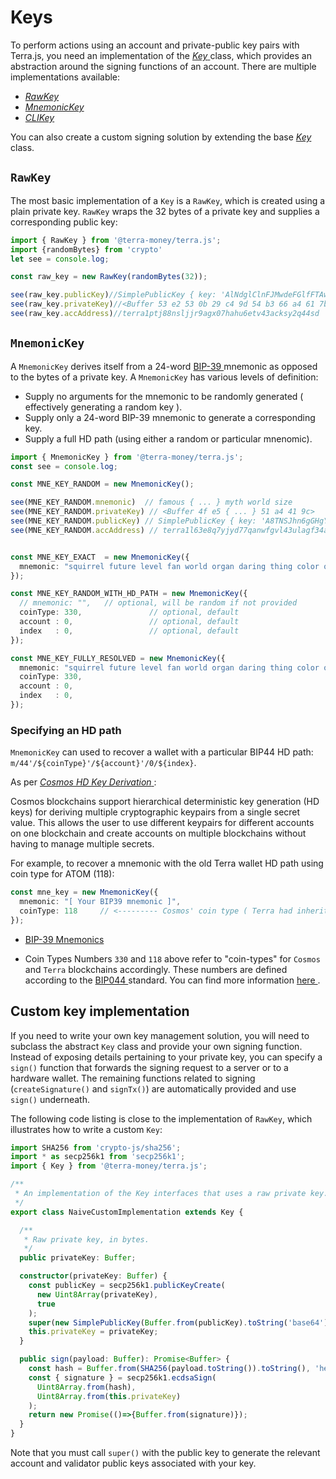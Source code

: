 
# Keys

To perform actions using an account and private-public key pairs with Terra.js, you need an implementation of the [ *Key* ](https://github.com/terra-money/terra.js/blob/main/src/key/Key.ts) class, which provides an abstraction around the signing functions of an account. There are multiple implementations available: 

- [ *RawKey* ](https://github.com/terra-money/terra.js/blob/main/src/key/RawKey.ts)
- [ *MnemonicKey* ](https://github.com/terra-money/terra.js/blob/main/src/key/MnemonicKey.ts) 
- [ *CLIKey* ](https://github.com/terra-money/terra.js/blob/main/src/key/CLIKey.ts) 

You can also create a custom signing solution by extending the base [ *Key* ](https://github.com/terra-money/terra.js/blob/main/src/key/Key.ts) class.


## `RawKey`

The most basic implementation of a `Key` is a `RawKey`, which is created using a plain private key. `RawKey`  wraps the 32 bytes of a private key and supplies a corresponding public key:

```ts
import { RawKey } from '@terra-money/terra.js';
import {randomBytes} from 'crypto'
let see = console.log;

const raw_key = new RawKey(randomBytes(32));

see(raw_key.publicKey)//SimplePublicKey { key: 'AlNdglClnFJMwdeFGlfFTAwbx7rxKxWbgN/lwj5mQ3vw' }
see(raw_key.privateKey)//<Buffer 53 e2 53 0b 29 c4 9d 54 b3 66 a4 61 7b d3 e2 6e 4c e5 41 cd 12 a6 e9 27 8a 97 61 1c 55 6e cd 4c>
see(raw_key.accAddress)//terra1ptj88nsljjr9agx07hahu6etv43acksy2q44sd
```

## `MnemonicKey`


A `MnemonicKey` derives itself from a 24-word  [ BIP-39 ](https://github.com/bitcoin/bips/blob/master/bip-0039.mediawiki) mnemonic as opposed to the bytes of a  private key.
A `MnemonicKey` has various levels of definition: 
- Supply no arguments for the mnemonic to be randomly generated ( effectively generating a random key ).
- Supply only a 24-word BIP-39 mnemonic to generate a corresponding key.
- Supply a full HD path (using either a  random or particular mnenomic).

```ts
import { MnemonicKey } from '@terra-money/terra.js';
const see = console.log;

const MNE_KEY_RANDOM = new MnemonicKey();

see(MNE_KEY_RANDOM.mnemonic)  // famous { ... } myth world size
see(MNE_KEY_RANDOM.privateKey) // <Buffer 4f e5 { ... } 51 a4 41 9c> 
see(MNE_KEY_RANDOM.publicKey) // SimplePublicKey { key: 'A8TNSJhn6gGHgY2ohJnkOaZz7Y0FaW/QeytGBaqCLIJU' }
see(MNE_KEY_RANDOM.accAddress) // terra1l63e8q7yjyd77qanwfgvl43ulagf34a2xzcuv4


const MNE_KEY_EXACT  = new MnemonicKey({
  mnemonic: "squirrel future level fan world organ daring thing color orange sausage cross fault interest blast wink audit unfair satoshi solution track indoor sun edit",
});

const MNE_KEY_RANDOM_WITH_HD_PATH = new MnemonicKey({
  // mnemonic: "",   // optional, will be random if not provided
  coinType: 330,               // optional, default
  account : 0,                 // optional, default
  index   : 0,                 // optional, default
});

const MNE_KEY_FULLY_RESOLVED = new MnemonicKey({
  mnemonic: "squirrel future level fan world organ daring thing color orange sausage cross fault interest blast wink audit unfair satoshi solution track indoor sun edit",   
  coinType: 330,               
  account : 0,                 
  index   : 0,                
});

```


### Specifying an HD path

`MnemonicKey` can used to recover a wallet with a particular BIP44 HD path: `m/44'/${coinType}'/${account}'/0/${index}`.

<Admonition type="tip" title="HD keys">

As per [ *Cosmos HD Key Derivation* ](https://github.com/confio/cosmos-hd-key-derivation-spec):

Cosmos blockchains support hierarchical deterministic key generation (HD keys) for deriving multiple cryptographic keypairs from a single secret value. This allows the user to use different keypairs for different accounts on one blockchain and create accounts on multiple blockchains without having to manage multiple secrets.

</Admonition>

For example, to recover a mnemonic with the old Terra wallet HD path using coin type for ATOM (118):

```ts
const mne_key = new MnemonicKey({
  mnemonic: "[ Your BIP39 mnemonic ]",
  coinType: 118     // <--------- Cosmos' coin type ( Terra had inherited initially )
});
```

- [ BIP-39 Mnemonics ](https://github.com/bitcoin/bips/blob/master/bip-0039.mediawiki)

- Coin Types Numbers `330` and `118` above refer to "coin-types" for `Cosmos` and `Terra` blockchains accordingly. These numbers are defined according to the [ BIP044 ](https://github.com/bitcoin/bips/blob/master/bip-0044.mediawiki) standard. You can find more information [ here ](https://github.com/satoshilabs/slips/blob/master/slip-0044.md).

## Custom key implementation

If you need to write your own key management solution, you will need to subclass the abstract `Key` class and provide your own signing function. Instead of exposing details pertaining to your private key, you can specify a `sign()` function that forwards the signing request to a server or to a hardware wallet. The remaining functions related to signing (`createSignature()` and `signTx()`) are automatically provided and use `sign()` underneath.

The following code listing is close to the implementation of `RawKey`, which illustrates how to write a custom `Key`:

```ts
import SHA256 from 'crypto-js/sha256';
import * as secp256k1 from 'secp256k1';
import { Key } from '@terra-money/terra.js';

/**
 * An implementation of the Key interfaces that uses a raw private key.
 */
export class NaiveCustomImplementation extends Key {

  /**
   * Raw private key, in bytes.
   */
  public privateKey: Buffer;

  constructor(privateKey: Buffer) {
    const publicKey = secp256k1.publicKeyCreate(
      new Uint8Array(privateKey),
      true
    );
    super(new SimplePublicKey(Buffer.from(publicKey).toString('base64')));
    this.privateKey = privateKey;
  }

  public sign(payload: Buffer): Promise<Buffer> {
    const hash = Buffer.from(SHA256(payload.toString()).toString(), 'hex');
    const { signature } = secp256k1.ecdsaSign(
      Uint8Array.from(hash),
      Uint8Array.from(this.privateKey)
    );
    return new Promise(()=>{Buffer.from(signature)});
  }
}
```

Note that you must call `super()` with the public key to generate the relevant account and validator public keys associated with your key.
